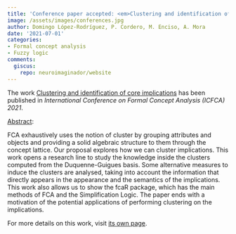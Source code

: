 ```yaml
---
title: 'Conference paper accepted: <em>Clustering and identification of core implications</em>'
image: /assets/images/conferences.jpg
author: Domingo López-Rodríguez, P. Cordero, M. Enciso, A. Mora
date: '2021-07-01'
categories:
- Formal concept analysis
- Fuzzy logic
comments:
  giscus:
    repo: neuroimaginador/website
---
```


The work <u>Clustering and identification of core implications</u> has been published in <em>International Conference on Formal Concept Analysis (ICFCA) 2021</em>.

<u>Abstract</u>:



FCA exhaustively uses the notion of cluster by grouping attributes and objects and providing a solid algebraic structure to them through the concept lattice. Our proposal explores how we can cluster implications.  This work opens a research line to study the knowledge inside the clusters computed from the Duquenne-Guigues basis. Some alternative measures to induce the clusters are analysed, taking into account the information that directly appears in the appearance  and the semantics of the implications.  This work also allows us to show the fcaR package,   which has the main methods of FCA and the Simplification Logic.  The paper ends with a motivation of the potential applications of performing clustering on the implications.




For more details on this work, visit <a href='/publications/conferences/2021-icfca'>its own page</a>.
